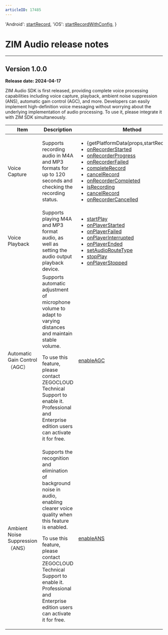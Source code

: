 ```yaml
---
articleID: 17485
---
```



  'Android': <a href='@startRecord' target='_blank'>startRecord</a>,
  'iOS': <a href='@startRecordWithConfig' target='_blank'>startRecordWithConfig</a>,
}

# ZIM Audio release notes

- - -

## Version 1.0.0

**Release date: 2024-04-17**

ZIM Audio SDK is first released, providing complete voice processing capabilities including voice capture, playback, ambient noise suppression (ANS), automatic gain control (AGC), and more. Developers can easily implement high-definition voice messaging without worrying about the underlying implementation of audio processing. To use it, please integrate it with ZIM SDK simultaneously.

| Item  | Description | Method |
|-------|-------|-------|
| Voice Capture  | Supports recording audio in M4A and MP3 formats for up to 120 seconds and checking the recording status. | <ul><li>{getPlatformData(props,startRecordMap)}</li><li>[onRecorderStarted](@onRecorderStarted)</li><li>[onRecorderProgress](@onRecorderProgress)</li><li>[onRecorderFailed](@onRecorderFailed)</li><li>[completeRecord](@completeRecord)</li><li>[cancelRecord](@cancelRecord)</li><li>[onRecorderCompleted](@onRecorderCompleted)</li><li>[isRecording](@isRecording)</li><li>[cancelRecord](@cancelRecord)</li><li>[onRecorderCancelled](@onRecorderCancelled)</li></ul> |
| Voice Playback | Supports playing M4A and MP3 format audio, as well as setting the audio output playback device. | <ul><li>[startPlay](@startPlay)</li><li>[onPlayerStarted](@onPlayerStarted)</li><li>[onPlayerFailed](@onPlayerFailed)</li><li>[onPlayerInterrupted](@onPlayerInterrupted)</li><li>[onPlayerEnded](@onPlayerEnded)</li><li>[setAudioRouteType](@setAudioRouteType)</li><li>[stopPlay](@stopPlay)</li><li>[onPlayerStopped](@onPlayerStopped)</li></ul> |
| Automatic Gain Control（AGC） | Supports automatic adjustment of microphone volume to adapt to varying distances and maintain stable volume. <Note title="Note"><p>To use this feature, please contact ZEGOCLOUD Technical Support to enable it. Professional and Enterprise edition users can activate it for free.</p></Note> | [enableAGC](@enableAGC) |
| Ambient Noise Suppression（ANS） | Supports the recognition and elimination of background noise in audio, enabling clearer voice quality when this feature is enabled.<Note title="Note"><p>To use this feature, please contact ZEGOCLOUD Technical Support to enable it. Professional and Enterprise edition users can activate it for free.</p></Note>  | [enableANS](@enableANS)  |
